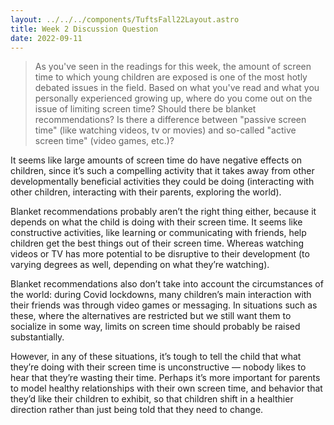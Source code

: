 ```yaml
---
layout: ../../../components/TuftsFall22Layout.astro
title: Week 2 Discussion Question
date: 2022-09-11
---
```


> As you've seen in the readings for this week, the amount of screen time to which young children are exposed is one of the most hotly debated issues in the field. Based on what you've read and what you personally experienced growing up, where do you come out on the issue of limiting screen time? Should there be blanket recommendations? Is there a difference between "passive screen time" (like watching videos, tv or movies) and so-called "active screen time" (video games, etc.)?

It seems like large amounts of screen time do have negative effects on children, since it’s such a compelling activity that it takes away from other developmentally beneficial activities they could be doing (interacting with other children, interacting with their parents, exploring the world). 

Blanket recommendations probably aren’t the right thing either, because it depends on what the child is doing with their screen time. It seems like constructive activities, like learning or communicating with friends, help children get the best things out of their screen time. Whereas watching videos or TV has more potential to be disruptive to their development (to varying degrees as well, depending on what they’re watching). 

Blanket recommendations also don’t take into account the circumstances of the world: during Covid lockdowns, many children’s main interaction with their friends was through video games or messaging. In situations such as these, where the alternatives are restricted but we still want them to socialize in some way, limits on screen time should probably be raised substantially. 

However, in any of these situations, it’s tough to tell the child that what they’re doing with their screen time is unconstructive — nobody likes to hear that they’re wasting their time. Perhaps it’s more important for parents to model healthy relationships with their own screen time, and behavior that they’d like their children to exhibit, so that children shift in a healthier direction rather than just being told that they need to change. 